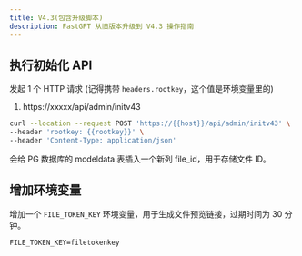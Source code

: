 ```yaml
---
title: V4.3(包含升级脚本)
description: FastGPT 从旧版本升级到 V4.3 操作指南
---
```


## 执行初始化 API

发起 1 个 HTTP 请求 (记得携带 `headers.rootkey`，这个值是环境变量里的)

1. https://xxxxx/api/admin/initv43

```bash
curl --location --request POST 'https://{{host}}/api/admin/initv43' \
--header 'rootkey: {{rootkey}}' \
--header 'Content-Type: application/json'
```

会给 PG 数据库的 modeldata 表插入一个新列 file_id，用于存储文件 ID。

## 增加环境变量

增加一个 `FILE_TOKEN_KEY` 环境变量，用于生成文件预览链接，过期时间为 30 分钟。

```
FILE_TOKEN_KEY=filetokenkey
```
